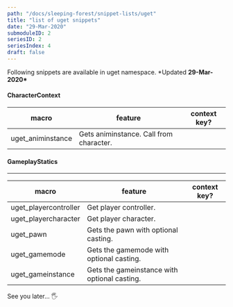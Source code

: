 ```yaml
---
path: "/docs/sleeping-forest/snippet-lists/uget"
title: "list of uget snippets"
date: "29-Mar-2020"
submoduleID: 2
seriesID: 2
seriesIndex: 4
draft: false
---
```


Following snippets are available in uget namespace. \*Updated **29-Mar-2020\***

#### CharacterContext

| macro             | feature                                 | context key? |
| ----------------- | --------------------------------------- | ------------ |
| uget_animinstance | Gets animinstance. Call from character. |              |

#### GameplayStatics

---

| macro                 | feature                                      | context key? |
| --------------------- | -------------------------------------------- | ------------ |
| uget_playercontroller | Get player controller.                       |              |
| uget_playercharacter  | Get player character.                        |              |
| uget_pawn             | Gets the pawn with optional casting.         |              |
| uget_gamemode         | Gets the gamemode with optional casting.     |              |
| uget_gameinstance     | Gets the gameinstance with optional casting. |              |

See you later... 🖐
